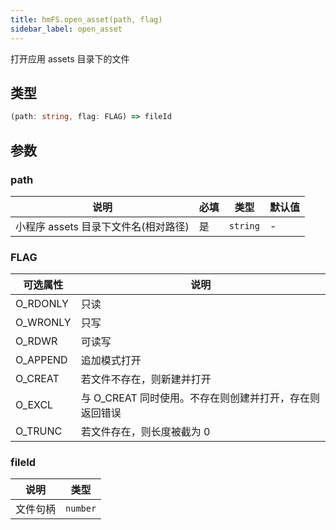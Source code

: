 ```yaml
---
title: hmFS.open_asset(path, flag)
sidebar_label: open_asset
---
```


打开应用 assets 目录下的文件

## 类型

```ts
(path: string, flag: FLAG) => fileId
```

## 参数

### path

| 说明                                  | 必填 | 类型     | 默认值 |
| ------------------------------------- | ---- | -------- | ------ |
| 小程序 assets 目录下文件名(相对路径) | 是   | `string` | -      |

### FLAG

| 可选属性 | 说明                                                    |
| -------- | ------------------------------------------------------- |
| O_RDONLY | 只读                                                    |
| O_WRONLY | 只写                                                    |
| O_RDWR   | 可读写                                                  |
| O_APPEND | 追加模式打开                                            |
| O_CREAT  | 若文件不存在，则新建并打开                              |
| O_EXCL   | 与 O_CREAT 同时使用。不存在则创建并打开，存在则返回错误 |
| O_TRUNC  | 若文件存在，则长度被截为 0                              |

### fileId

| 说明     | 类型     |
| -------- | -------- |
| 文件句柄 | `number` |
